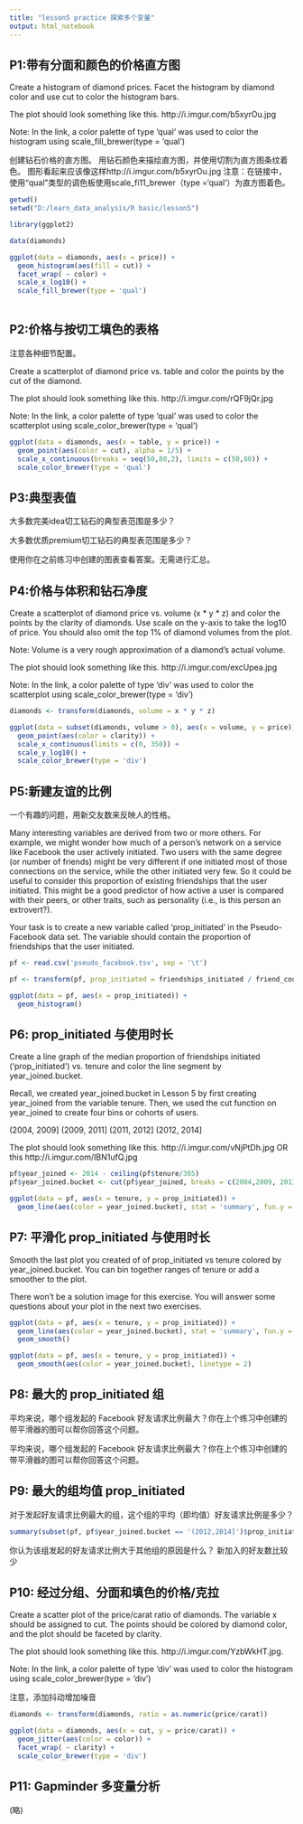 ```yaml
---
title: "lesson5 practice 探索多个变量"
output: html_notebook
---
```


## P1:带有分面和颜色的价格直方图

Create a histogram of diamond prices.
Facet the histogram by diamond color
and use cut to color the histogram bars.

The plot should look something like this.
http://i.imgur.com/b5xyrOu.jpg

Note: In the link, a color palette of type
'qual' was used to color the histogram using
scale_fill_brewer(type = 'qual')

创建钻石价格的直方图。
用钻石颜色来描绘直方图，并使用切割为直方图条纹着色。
图形看起来应该像这样http://i.imgur.com/b5xyrOu.jpg
注意：在链接中，使用“qual”类型的调色板使用scale_fi11_brewer（type ='qual'）为直方图着色。

```r
getwd()
setwd("D:/learn_data_analysis/R basic/lesson5")

library(ggplot2)

data(diamonds)

ggplot(data = diamonds, aes(x = price)) +
  geom_histogram(aes(fill = cut)) +
  facet_wrap( ~ color) + 
  scale_x_log10() +
  scale_fill_brewer(type = 'qual')
  

```


## P2:价格与按切工填色的表格

注意各种细节配置。

Create a scatterplot of diamond price vs.
table and color the points by the cut of
the diamond.

The plot should look something like this.
http://i.imgur.com/rQF9jQr.jpg

Note: In the link, a color palette of type
'qual' was used to color the scatterplot using
scale_color_brewer(type = 'qual')

```r
ggplot(data = diamonds, aes(x = table, y = price)) +
  geom_point(aes(color = cut), alpha = 1/5) +
  scale_x_continuous(breaks = seq(50,80,2), limits = c(50,80)) +
  scale_color_brewer(type = 'qual')
```


## P3:典型表值

大多数完美idea切工钻石的典型表范围是多少？ 

大多数优质premium切工钻石的典型表范围是多少？ 

使用你在之前练习中创建的图表查看答案。无需进行汇总。


## P4:价格与体积和钻石净度

Create a scatterplot of diamond price vs.
volume (x * y * z) and color the points by
the clarity of diamonds. Use scale on the y-axis
to take the log10 of price. You should also
omit the top 1% of diamond volumes from the plot.

Note: Volume is a very rough approximation of
a diamond's actual volume.

The plot should look something like this.
http://i.imgur.com/excUpea.jpg

Note: In the link, a color palette of type
'div' was used to color the scatterplot using
scale_color_brewer(type = 'div')


```r
diamonds <- transform(diamonds, volume = x * y * z)

ggplot(data = subset(diamonds, volume > 0), aes(x = volume, y = price)) +
  geom_point(aes(color = clarity)) +
  scale_x_continuous(limits = c(0, 350)) +
  scale_y_log10() +
  scale_color_brewer(type = 'div')

```


## P5:新建友谊的比例

一个有趣的问题，用新交友数来反映人的性格。

Many interesting variables are derived from two or more others.
For example, we might wonder how much of a person's network on
a service like Facebook the user actively initiated. Two users
with the same degree (or number of friends) might be very
different if one initiated most of those connections on the
service, while the other initiated very few. So it could be
useful to consider this proportion of existing friendships that
the user initiated. This might be a good predictor of how active
a user is compared with their peers, or other traits, such as
personality (i.e., is this person an extrovert?).

Your task is to create a new variable called 'prop_initiated'
in the Pseudo-Facebook data set. The variable should contain
the proportion of friendships that the user initiated.

```r
pf <- read.csv('pseudo_facebook.tsv', sep = '\t')

pf <- transform(pf, prop_initiated = friendships_initiated / friend_count)

ggplot(data = pf, aes(x = prop_initiated)) +
  geom_histogram()

```


## P6: prop_initiated 与使用时长

Create a line graph of the median proportion of
friendships initiated ('prop_initiated') vs.
tenure and color the line segment by
year_joined.bucket.

Recall, we created year_joined.bucket in Lesson 5
by first creating year_joined from the variable tenure.
Then, we used the cut function on year_joined to create
four bins or cohorts of users.

(2004, 2009]
(2009, 2011]
(2011, 2012]
(2012, 2014]

The plot should look something like this.
http://i.imgur.com/vNjPtDh.jpg
OR this
http://i.imgur.com/IBN1ufQ.jpg

```r
pf$year_joined <- 2014 - ceiling(pf$tenure/365)
pf$year_joined.bucket <- cut(pf$year_joined, breaks = c(2004,2009, 2011, 2012, 2014))

ggplot(data = pf, aes(x = tenure, y = prop_initiated)) +
  geom_line(aes(color = year_joined.bucket), stat = 'summary', fun.y = median)
```

## P7: 平滑化 prop_initiated 与使用时长

Smooth the last plot you created of
of prop_initiated vs tenure colored by
year_joined.bucket. You can bin together ranges
of tenure or add a smoother to the plot.

There won't be a solution image for this exercise.
You will answer some questions about your plot in
the next two exercises.

```r
ggplot(data = pf, aes(x = tenure, y = prop_initiated)) +
  geom_line(aes(color = year_joined.bucket), stat = 'summary', fun.y = median) +
  geom_smooth()

ggplot(data = pf, aes(x = tenure, y = prop_initiated)) +
  geom_smooth(aes(color = year_joined.bucket), linetype = 2)

```


## P8: 最大的 prop_initiated 组

平均来说，哪个组发起的 Facebook 好友请求比例最大？你在上个练习中创建的带平滑器的图可以帮你回答这个问题。

平均来说，哪个组发起的 Facebook 好友请求比例最大？你在上个练习中创建的带平滑器的图可以帮你回答这个问题。


## P9: 最大的组均值 prop_initiated

对于发起好友请求比例最大的组，这个组的平均（即均值）好友请求比例是多少？

```r
summary(subset(pf, pf$year_joined.bucket == '(2012,2014]')$prop_initiated)
```

你认为该组发起的好友请求比例大于其他组的原因是什么？
新加入的好友数比较少


## P10: 经过分组、分面和填色的价格/克拉

Create a scatter plot of the price/carat ratio
of diamonds. The variable x should be
assigned to cut. The points should be colored
by diamond color, and the plot should be
faceted by clarity.

The plot should look something like this.
http://i.imgur.com/YzbWkHT.jpg.

Note: In the link, a color palette of type
'div' was used to color the histogram using
scale_color_brewer(type = 'div')

注意，添加抖动增加噪音

```r
diamonds <- transform(diamonds, ratio = as.numeric(price/carat))

ggplot(data = diamonds, aes(x = cut, y = price/carat)) +
  geom_jitter(aes(color = color)) +
  facet_wrap( ~ clarity) +
  scale_color_brewer(type = 'div')

```


## P11: Gapminder 多变量分析
(略)
